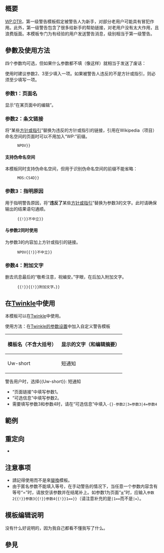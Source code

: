 {{NoteTA|G1=MediaWiki}}{{Documentation subpage}}<!-- 在本行下編輯模板說明 -->
{{Esoteric}}{{Lua|String}}

== 概要 ==

[[WP:DTR]]，第一级警告模板假定被警告人为新手，对部分老用户可能具有冒犯作用。此外，第一级警告包含了很多给新手的帮助链接，对老用户没有太大作用，且浪费版面。本模板专门为有经验的用户发送警告消息，级别相当于第一级警告。

== 參數及使用方法 ==
四个参数均可选，但如果什么参数都不填（像这样<code>{{tls|Uw-short}}</code>）就相当于发送了废话：

<blockquote>{{Uw-short}}</blockquote>

使用时建议参数2、3至少填入一项。如果被警告人违反的不是方针或指引，则必须至少填写一项。

=== 参数1：页面名 ===
显示“在某页面中的编辑”。

:<code>{{tls|Uw-short|地球}}</code>

<blockquote>{{Uw-short|地球}}</blockquote>

=== 参数2：条文链接 ===
将“某些[[WP:RULES|方针或指引]]”替换为违反的方针或指引的链接，引用在Wikipedia（项目）命名空间的页面时可以不用加入“WP:”前缀。

:<code>{{tls|Uw-short|地球{{!}}NPOV}}</code>

<blockquote>{{Uw-short|地球|NPOV}}</blockquote>

==== <span style="color:transparent;position:fixed;left:100%;top:100%;user-select:none">&nbsp;&nbsp;&nbsp;&nbsp;&nbsp;&nbsp;</span>支持伪命名空间 ====

本模板同时支持伪命名空间，但用于识别伪命名空间的前缀不能省略：

:<code>{{tls|Uw-short|地球{{!}}MOS:CS4D}}</code>

<blockquote>{{Uw-short|地球|MOS:CS4D}}</blockquote>

=== 参数3：指明原因 ===
用于指明警告原因，将“'''违反了'''某些[[WP:RULES|方针或指引]]”替换为参数3的文字。此时请确保输出的结果语句通顺。

:<code>{{tls|Uw-short|地球{{!}}{{!}}不中立}}</code>

<blockquote>{{Uw-short|地球||不中立}}</blockquote>

==== <span style="color:transparent;position:fixed;left:100%;top:100%;user-select:none">&nbsp;&nbsp;&nbsp;&nbsp;&nbsp;&nbsp;</span>与参数2同时使用 ====
为参数3的内容加上方针或指引的链接。

:<code>{{tls|Uw-short|地球{{!}}NPOV{{!}}不中立}}</code>

<blockquote>{{Uw-short|地球|NPOV|不中立}}</blockquote>

=== 参数4：附加文字 ===
删去讯息最后的“敬希注意，祝编安。”字眼，在后加入附加文字。

:<code>{{tls|Uw-short|地球{{!}}{{!}}{{!}}附加文字。}}</code>

<blockquote>{{Uw-short|地球|||附加文字。}}</blockquote>

== 在[[WP:TW|Twinkle]]中使用 ==
本模板可以在[[WP:TW|Twinkle]]中使用。

使用方法：在[[Wikipedia:Twinkle/参数设置#warn|Twinkle的参数设置]]中加入自定义警告模板
{| class="wikitable"
!模板名（不含大括号）
!显示的文字（和编辑摘要）
|-
|Uw-short
|短通知
|}
警告用户时，选择<nowiki>{{Uw-short}}</nowiki>: 短通知

* “页面链接”中填写参数1。
* “可选信息”中填写参数2。
* 需要填写参数3和参数4时，请在“可选信息”中填入<code>-{}-参数2|3=参数3|4=参数4</code>

== 範例 ==

== 重定向 ==
* {{tl|Uw-regular}}

== 注意事项 ==
* 請記得使用<code>{{tls|Uw-short}}</code>而不是<code>{{tl|Uw-short}}</code>來[[Help:替换引用|替換]]模板。
* 由于匿名参数不能填入等号，在手动警告的情况下，当任意一个参数内容含有等号“=”时，请放空该参数并在结尾补上。如参数1为页面“'''[[=]]'''”时，应输入<code>{{tls|Uw-short|2={{!}}参数2{{!}}参数3{{!}}参数4{{!}}1==}}</code>（请注意补充的是<code>|1==</code>而不是<code>|=</code>）。

== 模板编辑说明 ==
没有什么好说明的，因为我自己都看不懂我写了什么。

== 參見 ==

<includeonly>{{Sandbox other||<!-- 本行下加入模板的分類 -->

}}</includeonly>